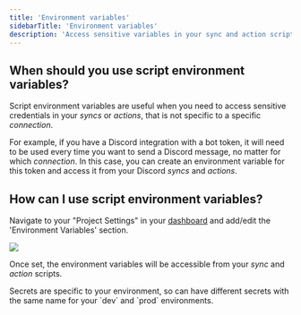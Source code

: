 ```yaml
---
title: 'Environment variables'
sidebarTitle: 'Environment variables'
description: 'Access sensitive variables in your sync and action scripts.'
---
```


## When should you use script environment variables?

Script environment variables are useful when you need to access sensitive credentials in your _syncs_ or _actions_, that is not specific to a specific _connection_. 

For example, if you have a Discord integration with a bot token, it will need to be used every time you want to send a Discord message, no matter for which _connection_. In this case, you can create an environment variable for this token and access it from your Discord _syncs_ and _actions_. 

## How can I use script environment variables?

Navigate to your "Project Settings" in your [dashboard](https://app.nango.dev) and add/edit the 'Environment Variables' section.

<Frame caption="Environment variables">
  <img src="/images/env-vars.png" />
</Frame>

Once set, the environment variables will be accessible from your _sync_ and _action_ scripts.

<Info>
Secrets are specific to your environment, so can have different secrets with the same name for your `dev` and `prod` environments.
</Info>